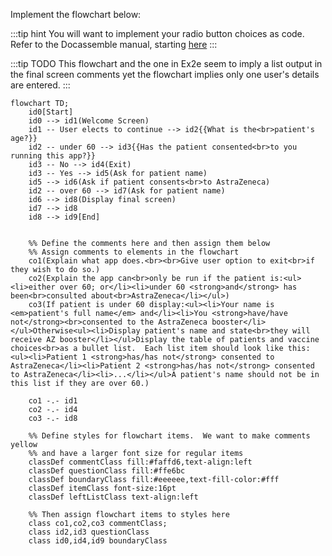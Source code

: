
Implement the flowchart below:

:::tip hint
You will want to implement your radio button choices as code.  
Refer to the Docassemble manual, starting 
[here](https://docassemble.org/docs/fields.html#choices)
:::

:::tip TODO
This flowchart and the one in Ex2e seem to imply a list output in the final
screen comments yet the flowchart implies only one user's details are entered.
:::

```mermaid
flowchart TD;
    id0[Start]
    id0 --> id1(Welcome Screen)
    id1 -- User elects to continue --> id2{{What is the<br>patient's age?}}
    id2 -- under 60 --> id3{{Has the patient consented<br>to you running this app?}}
    id3 -- No --> id4(Exit)
    id3 -- Yes --> id5(Ask for patient name)
    id5 --> id6(Ask if patient consents<br>to AstraZeneca)
    id2 -- over 60 --> id7(Ask for patient name)
    id6 --> id8(Display final screen)
    id7 --> id8
    id8 --> id9[End]


    %% Define the comments here and then assign them below
    %% Assign comments to elements in the flowchart
    co1(Explain what app does.<br><br>Give user option to exit<br>if they wish to do so.)
    co2(Explain the app can<br>only be run if the patient is:<ul><li>either over 60; or</li><li>under 60 <strong>and</strong> has been<br>consulted about<br>AstraZeneca</li></ul>)
    co3(If patient is under 60 display:<ul><li>Your name is <em>patient's full name</em> and</li><li>You <strong>have/have not</strong><br>consented to the AstraZeneca booster</li></ul>Otherwise<ul><li>Display patient's name and state<br>they will receive AZ booster</li></ul>Display the table of patients and vaccine choices<br>as a bullet list.  Each list item should look like this:<ul><li>Patient 1 <strong>has/has not</strong> consented to AstraZeneca</li><li>Patient 2 <strong>has/has not</strong> consented to AstraZeneca</li><li>...</li></ul>A patient's name should not be in this list if they are over 60.)

    co1 -.- id1
    co2 -.- id4
    co3 -.- id8

    %% Define styles for flowchart items.  We want to make comments yellow
    %% and have a larger font size for regular items
    classDef commentClass fill:#faffd6,text-align:left
    classDef questionClass fill:#ffe6bc
    classDef boundaryClass fill:#eeeeee,text-fill-color:#fff
    classDef itemClass font-size:16pt
    classDef leftListClass text-align:left

    %% Then assign flowchart items to styles here
    class co1,co2,co3 commentClass; 
    class id2,id3 questionClass
    class id0,id4,id9 boundaryClass
```